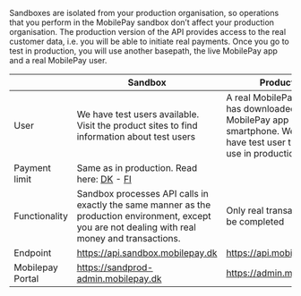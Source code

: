 Sandboxes are isolated from your production organisation, so operations that you perform in the MobilePay sandbox don’t affect your production organisation. The production version of the API provides access to the real customer data, i.e. you will be able to initiate real payments. Once you go to test in production, you will use another basepath, the live MobilePay app and a real MobilePay user.

| | Sandbox | Production |
|-|---------|------------|
|User|We have test users available. Visit the product sites to find information about test users|A real MobilePay user, that has downloaded the MobilePay app on their smartphone. We **do not** have test user that you can use in production.|
|Payment limit|Same as in production. Read here: [DK](https://www.mobilepay.dk/hjaelp/mobilepay-til-private/fakta/hvor-meget-kan-jeg-overfoere-med-mobilepay) - [FI](https://www.mobilepay.fi/asiakastuki/mobilepay-kayttajille/tietoa-mobilepaysta/kuinka-paljon-voin-siirtaa-mobilepaylla#scroll)|
|Functionality|Sandbox processes API calls in exactly the same manner as the production environment, except you are not dealing with real money and transactions.|Only real transaction can be completed|
|Endpoint|https://api.sandbox.mobilepay.dk|https://api.mobilepay.dk|
|Mobilepay Portal|https://sandprod-admin.mobilepay.dk|https://admin.mobilepay.dk|